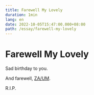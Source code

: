 ```yaml
---
title: Farewell My Lovely
duration: 1min
lang: en
date: 2022-10-05T15:47:00.000+08:00
path: /essay/farewell-my-lovely
---
```


# Farewell My Lovely

Sad birthday to you.

And farewell, [ZA/UM](https://www.ign.com/articles/disco-elysium-developers-involuntarily-left-zaum-responds).

R.I.P.